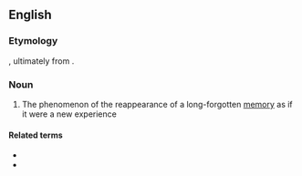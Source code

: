 ==English==

===Etymology===
{{prefix|en|crypto|amnesia}}, ultimately from {{etyl|fr|en}} {{m|fr|cryptomnésie}}.

===Noun===
{{wikipedia}}
{{en-noun|-}}

# {{lb|en|psychology}} The phenomenon of the reappearance of a long-forgotten [[memory]] as if it were a new experience

====Related terms====
* {{l|en|cryptomnesic}}
* {{l|en|cryptomnesically}}